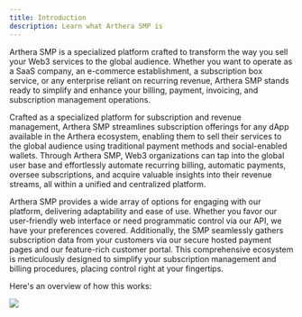 ```yaml
---
title: Introduction
description: Learn what Arthera SMP is
---
```

Arthera SMP is a specialized platform crafted to transform the way you sell your Web3 services to the global audience.
Whether you want to operate as a SaaS company, an e-commerce establishment, a subscription box service, or any enterprise reliant on recurring revenue, Arthera SMP stands ready to simplify and enhance your billing, payment, invoicing, and subscription management operations.

Crafted as a specialized platform for subscription and revenue management, Arthera SMP streamlines subscription offerings for any dApp available in the Arthera ecosystem, enabling them to sell their services to the global audience using traditional payment methods and social-enabled wallets.
Through Arthera SMP, Web3 organizations can tap into the global user base and effortlessly automate recurring billing, automatic payments, oversee subscriptions, and acquire valuable insights into their revenue streams, all within a unified and centralized platform.

Arthera SMP provides a wide array of options for engaging with our platform, delivering adaptability and ease of use. Whether you favor our user-friendly web interface or need programmatic control via our API, we have your preferences covered. Additionally, the SMP seamlessly gathers subscription data from your customers via our secure hosted payment pages and our feature-rich customer portal. This comprehensive ecosystem is meticulously designed to simplify your subscription management and billing procedures, placing control right at your fingertips.

Here's an overview of how this works:

<img src="/img/smp1.png"/>
